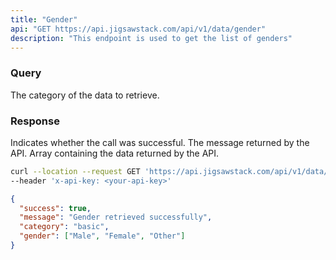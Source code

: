 ```yaml
---
title: "Gender"
api: "GET https://api.jigsawstack.com/api/v1/data/gender"
description: "This endpoint is used to get the list of genders"
---
```


### Query

<ParamField query="category" default="basic" type="string" required>
  The category of the data to retrieve.
</ParamField>

<Snippet file="header.mdx" />

### Response

<ResponseField name="success" type="boolean">
  Indicates whether the call was successful.
</ResponseField>

<ResponseField name="message" type="string">
  The message returned by the API.
</ResponseField>

<ResponseField name="data" type="JSON">
  Array containing the data returned by the API.
</ResponseField>

<RequestExample>

```bash Example Request
curl --location --request GET 'https://api.jigsawstack.com/api/v1/data/gender' \
--header 'x-api-key: <your-api-key>'
```

</RequestExample>

<ResponseExample>

```json Response
{
  "success": true,
  "message": "Gender retrieved successfully",
  "category": "basic",
  "gender": ["Male", "Female", "Other"]
}
```

</ResponseExample>
